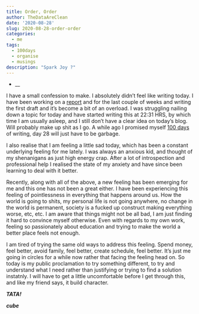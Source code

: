 ```yaml
---
title: Order, Order
author: TheDataAreClean
date: '2020-08-28'
slug: 2020-08-28-order-order
categories:
  - me
tags:
  - 100days
  - organise
  - musings
description: "Spark Joy ?"
---
```


* __

I have a small confession to make. I absolutely didn't feel like writing today. I have been working on a [report](https://thedataareclean.com/blog/2020-08-27-step-zero/){target="_blank"} and for the last couple of weeks and writing the first draft and it's become a bit of an overload. I was struggling nailing down a topic for today and have started writing this at 22:31 HRS, by which time I am usually asleep, and I still don't have a clear idea on today's blog. Will probably make up shit as I go. A while ago I promised myself [100 days](https://thedataareclean.com/blog/2020-08-01-manifesto/){target="_blank"} of writing, day 28 will just have to be garbage.

I also realise that I am feeling a little sad today, which has been a constant underlying feeling for me lately. I was always an anxious kid, and thought of my shenanigans as just high energy crap. After a lot of introspection and professional help I realised the state of my anxiety and have since been learning to deal with it better.

Recently, along with all of the above, a new feeling has been emerging for me and this one has not been a great either. I have been experiencing this feeling of pointlessness in everything that happens around us. How the world is going to shits, my personal life is not going anywhere, no change in the world is permanent, society is a fucked up construct making everything worse, etc, etc. I am aware that things might not be all bad, I am just finding it hard to convince myself otherwise. Even with regards to my own work, feeling so passionately about education and trying to make the world a better place feels not enough.

I am tired of trying the same old ways to address this feeling. Spend money, feel better, avoid family, feel better, create schedule, feel better. It's just me going in circles for a while now rather that facing the feeling head on. So today is my public proclamation to try something different, to try and understand what I need rather than justifying or trying to find a solution instatnly. I will have to get a little uncomfortable before I get through this, and like my friend says, it build character.

**_TATA!_**

**_cube_**
